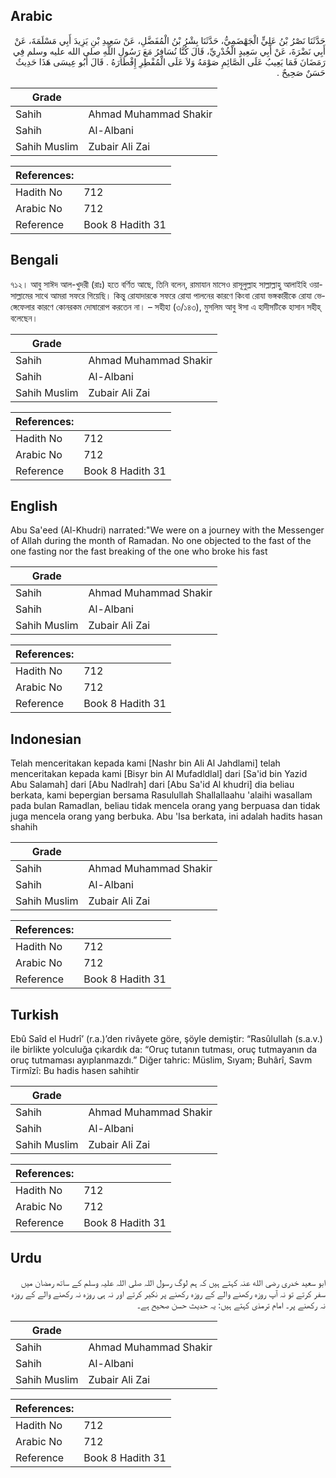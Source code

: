 ## Arabic


<div dir="rtl" lang="ar" style={{fontSize:'larger',backgroundColor:'#f8f9fa',padding:20}}>
حَدَّثَنَا نَصْرُ بْنُ عَلِيٍّ الْجَهْضَمِيُّ، حَدَّثَنَا بِشْرُ بْنُ الْمُفَضَّلِ، عَنْ سَعِيدِ بْنِ يَزِيدَ أَبِي مَسْلَمَةَ، عَنْ أَبِي نَضْرَةَ، عَنْ أَبِي سَعِيدٍ الْخُدْرِيِّ، قَالَ كُنَّا نُسَافِرُ مَعَ رَسُولِ اللَّهِ صلى الله عليه وسلم فِي رَمَضَانَ فَمَا يَعِيبُ عَلَى الصَّائِمِ صَوْمَهُ وَلاَ عَلَى الْمُفْطِرِ إِفْطَارَهُ ‏.‏ قَالَ أَبُو عِيسَى هَذَا حَدِيثٌ حَسَنٌ صَحِيحٌ ‏.‏
</div>
<div style={{backgroundColor:'#f8f9fa',padding:20, marginBottom: 10}}><table> <thead> <tr> <th>Grade</th> <th></th> </tr> </thead> <tbody> <tr><td>Sahih</td><td>Ahmad Muhammad Shakir</td></tr><tr><td>Sahih</td><td>Al-Albani</td></tr><tr><td>Sahih Muslim</td><td>Zubair Ali Zai</td></tr></tbody></table><table> <thead> <tr> <th>References:</th> <th></th> </tr> </thead> <tbody><tr><td>Hadith No</td><td>712</td></tr><tr><td>Arabic No</td><td>712</td></tr><tr><td>Reference</td><td>Book 8 Hadith 31</td></tr></tbody></table></div>

## Bengali


<div dir="ltr" lang="bn" style={{fontSize:'larger',backgroundColor:'#f8f9fa',padding:20}}>
৭১২। আবু সাঈদ আল-খুদরী (রাঃ) হতে বর্ণিত আছে, তিনি বলেন, রামাযান মাসেও রাসূলুল্লাহ সাল্লাল্লাহু আলাইহি ওয়াসাল্লামের সাথে আমরা সফরে গিয়েছি। কিন্তু রোযাদারকে সফরে রোযা পালনের কারণে কিংবা রোযা ভঙ্গকারীকে রোযা ভেঙ্গেফেলার কারণে কোনরকম দোষারোপ করতেন না। – সহীহা (৩/১৪৩), মুসলিম আবু ঈসা এ হাদীসটিকে হাসান সহীহ্ বলেছেন।
</div>
<div style={{backgroundColor:'#f8f9fa',padding:20, marginBottom: 10}}><table> <thead> <tr> <th>Grade</th> <th></th> </tr> </thead> <tbody> <tr><td>Sahih</td><td>Ahmad Muhammad Shakir</td></tr><tr><td>Sahih</td><td>Al-Albani</td></tr><tr><td>Sahih Muslim</td><td>Zubair Ali Zai</td></tr></tbody></table><table> <thead> <tr> <th>References:</th> <th></th> </tr> </thead> <tbody><tr><td>Hadith No</td><td>712</td></tr><tr><td>Arabic No</td><td>712</td></tr><tr><td>Reference</td><td>Book 8 Hadith 31</td></tr></tbody></table></div>

## English


<div dir="ltr" lang="en" style={{fontSize:'larger',backgroundColor:'#f8f9fa',padding:20}}>
Abu Sa'eed (Al-Khudri) narrated:"We were on a journey with the Messenger of Allah during the month of Ramadan. No one objected to the fast of the one fasting nor the fast breaking of the one who broke his fast
</div>
<div style={{backgroundColor:'#f8f9fa',padding:20, marginBottom: 10}}><table> <thead> <tr> <th>Grade</th> <th></th> </tr> </thead> <tbody> <tr><td>Sahih</td><td>Ahmad Muhammad Shakir</td></tr><tr><td>Sahih</td><td>Al-Albani</td></tr><tr><td>Sahih Muslim</td><td>Zubair Ali Zai</td></tr></tbody></table><table> <thead> <tr> <th>References:</th> <th></th> </tr> </thead> <tbody><tr><td>Hadith No</td><td>712</td></tr><tr><td>Arabic No</td><td>712</td></tr><tr><td>Reference</td><td>Book 8 Hadith 31</td></tr></tbody></table></div>

## Indonesian


<div dir="ltr" lang="id" style={{fontSize:'larger',backgroundColor:'#f8f9fa',padding:20}}>
Telah menceritakan kepada kami [Nashr bin Ali Al Jahdlami] telah menceritakan kepada kami [Bisyr bin Al Mufadldlal] dari [Sa'id bin Yazid Abu Salamah] dari [Abu Nadlrah] dari [Abu Sa'id Al khudri] dia beliau berkata, kami bepergian bersama Rasulullah Shallallaahu 'alaihi wasallam pada bulan Ramadlan, beliau tidak mencela orang yang berpuasa dan tidak juga mencela orang yang berbuka. Abu 'Isa berkata, ini adalah hadits hasan shahih
</div>
<div style={{backgroundColor:'#f8f9fa',padding:20, marginBottom: 10}}><table> <thead> <tr> <th>Grade</th> <th></th> </tr> </thead> <tbody> <tr><td>Sahih</td><td>Ahmad Muhammad Shakir</td></tr><tr><td>Sahih</td><td>Al-Albani</td></tr><tr><td>Sahih Muslim</td><td>Zubair Ali Zai</td></tr></tbody></table><table> <thead> <tr> <th>References:</th> <th></th> </tr> </thead> <tbody><tr><td>Hadith No</td><td>712</td></tr><tr><td>Arabic No</td><td>712</td></tr><tr><td>Reference</td><td>Book 8 Hadith 31</td></tr></tbody></table></div>

## Turkish


<div dir="ltr" lang="tr" style={{fontSize:'larger',backgroundColor:'#f8f9fa',padding:20}}>
Ebû Saîd el Hudrî’ (r.a.)’den rivâyete göre, şöyle demiştir: “Rasûlullah (s.a.v.) ile birlikte yolculuğa çıkardık da: “Oruç tutanın tutması, oruç tutmayanın da oruç tutmaması ayıplanmazdı.” Diğer tahric: Müslim, Sıyam; Buhârî, Savm Tirmîzî: Bu hadis hasen sahihtir
</div>
<div style={{backgroundColor:'#f8f9fa',padding:20, marginBottom: 10}}><table> <thead> <tr> <th>Grade</th> <th></th> </tr> </thead> <tbody> <tr><td>Sahih</td><td>Ahmad Muhammad Shakir</td></tr><tr><td>Sahih</td><td>Al-Albani</td></tr><tr><td>Sahih Muslim</td><td>Zubair Ali Zai</td></tr></tbody></table><table> <thead> <tr> <th>References:</th> <th></th> </tr> </thead> <tbody><tr><td>Hadith No</td><td>712</td></tr><tr><td>Arabic No</td><td>712</td></tr><tr><td>Reference</td><td>Book 8 Hadith 31</td></tr></tbody></table></div>

## Urdu


<div dir="rtl" lang="ur" style={{fontSize:'larger',backgroundColor:'#f8f9fa',padding:20}}>
ابو سعید خدری رضی الله عنہ کہتے ہیں کہ ہم لوگ رسول اللہ صلی اللہ علیہ وسلم کے ساتھ رمضان میں سفر کرتے تو نہ آپ روزہ رکھنے والے کے روزہ رکھنے پر نکیر کرتے اور نہ ہی روزہ نہ رکھنے والے کے روزہ نہ رکھنے پر۔ امام ترمذی کہتے ہیں: یہ حدیث حسن صحیح ہے۔
</div>
<div style={{backgroundColor:'#f8f9fa',padding:20, marginBottom: 10}}><table> <thead> <tr> <th>Grade</th> <th></th> </tr> </thead> <tbody> <tr><td>Sahih</td><td>Ahmad Muhammad Shakir</td></tr><tr><td>Sahih</td><td>Al-Albani</td></tr><tr><td>Sahih Muslim</td><td>Zubair Ali Zai</td></tr></tbody></table><table> <thead> <tr> <th>References:</th> <th></th> </tr> </thead> <tbody><tr><td>Hadith No</td><td>712</td></tr><tr><td>Arabic No</td><td>712</td></tr><tr><td>Reference</td><td>Book 8 Hadith 31</td></tr></tbody></table></div>